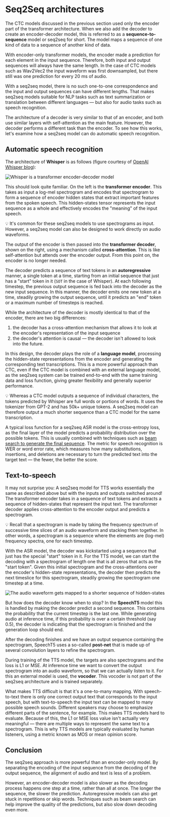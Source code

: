 # Seq2Seq architectures

The CTC models discussed in the previous section used only the encoder part of the transformer architecture. When we also add the decoder to create an encoder-decoder model, this is referred to as a **sequence-to-sequence** model or seq2seq for short. The model maps a sequence of one kind of data to a sequence of another kind of data.

With encoder-only transformer models, the encoder made a prediction for each element in the input sequence. Therefore, both input and output sequences will always have the same length. In the case of CTC models such as Wav2Vec2 the input waveform was first downsampled, but there still was one prediction for every 20 ms of audio.

With a seq2seq model, there is no such one-to-one correspondence and the input and output sequences can have different lengths. That makes seq2seq models suitable for NLP tasks such as text summarization or translation between different languages — but also for audio tasks such as speech recognition.

The architecture of a decoder is very similar to that of an encoder, and both use similar layers with self-attention as the main feature. However, the decoder performs a different task than the encoder. To see how this works, let's examine how a seq2seq model can do automatic speech recognition.

## Automatic speech recognition

The architecture of **Whisper** is as follows (figure courtesy of [OpenAI Whisper blog](https://openai.com/blog/whisper/)):

<div class="flex justify-center">
    <img src="https://huggingface.co/blog/assets/111_fine_tune_whisper/whisper_architecture.svg" alt="Whisper is a transformer encoder-decoder model">
</div>

This should look quite familiar. On the left is the **transformer encoder**. This takes as input a log-mel spectrogram and encodes that spectrogram to form a sequence of encoder hidden states that extract important features from the spoken speech. This hidden-states tensor represents the input sequence as a whole and effectively encodes the "meaning" of the input speech.

<Tip>
💡 It's common for these seq2seq models to use spectrograms as input. However, a seq2seq model can also be designed to work directly on audio waveforms.
</Tip>

The output of the encoder is then passed into the **transformer decoder**, shown on the right, using a mechanism called **cross-attention**. This is like self-attention but attends over the encoder output. From this point on, the encoder is no longer needed.

The decoder predicts a sequence of text tokens in an **autoregressive** manner, a single token at a time, starting from an initial sequence that just has a "start" token in it (`SOT` in the case of Whisper). At each following timestep, the previous output sequence is fed back into the decoder as the new input sequence. In this manner, the decoder emits one new token at a time, steadily growing the output sequence, until it predicts an "end" token or a maximum number of timesteps is reached.

While the architecture of the decoder is mostly identical to that of the encoder, there are two big differences:

1. the decoder has a cross-attention mechanism that allows it to look at the encoder's representation of the input sequence
2. the decoder's attention is causal — the decoder isn't allowed to look into the future.

In this design, the decoder plays the role of a **language model**, processing the hidden-state representations from the encoder and generating the corresponding text transcriptions. This is a more powerful approach than CTC, even if the CTC model is combined with an external language model, as the seq2seq system can be trained end-to-end with the same training data and loss function, giving greater flexibility and generally superior performance.

<Tip>
💡 Whereas a CTC model outputs a sequence of individual characters, the tokens predicted by Whisper are full words or portions of words. It uses the tokenizer from GPT-2 and has 50k+ unique tokens. A seq2seq model can therefore output a much shorter sequence than a CTC model for the same transcription.
</Tip>

A typical loss function for a seq2seq ASR model is the cross-entropy loss, as the final layer of the model predicts a probability distribution over the possible tokens. This is usually combined with techniques such as [beam search to generate the final sequence](https://huggingface.co/blog/how-to-generate). The metric for speech recognition is WER or word error rate, which measures how many substitutions, insertions, and deletions are necessary to turn the predicted text into the target text — the fewer, the better the score.

## Text-to-speech

It may not surprise you: A seq2seq model for TTS works essentially the same as described above but with the inputs and outputs switched around! The transformer encoder takes in a sequence of text tokens and extracts a sequence of hidden-states that represent the input text. The transformer decoder applies cross-attention to the encoder output and predicts a spectrogram.

<Tip>
💡 Recall that a spectrogram is made by taking the frequency spectrum of successive time slices of an audio waveform and stacking them together. In other words, a spectrogram is a sequence where the elements are (log-mel) frequency spectra, one for each timestep.
</Tip>

With the ASR model, the decoder was kickstarted using a sequence that just has the special "start" token in it. For the TTS model, we can start the decoding with a spectrogram of length one that is all zeros that acts as the "start token". Given this initial spectrogram and the cross-attentions over the encoder's hidden-state representations, the decoder then predicts the next timeslice for this spectrogram, steadily growing the spectrogram one timestep at a time.

<div class="flex justify-center">
    <img src="https://huggingface.co/datasets/huggingface-course/audio-course-images/resolve/main/speecht5_decoding.png" alt="The audio waveform gets mapped to a shorter sequence of hidden-states">
</div>

But how does the decoder know when to stop? In the **SpeechT5** model this is handled by making the decoder predict a second sequence. This contains the probability that the current timestep is the last one. While generating audio at inference time, if this probability is over a certain threshold (say 0.5), the decoder is indicating that the spectrogram is finished and the generation loop should end.

After the decoding finishes and we have an output sequence containing the spectrogram, SpeechT5 uses a so-called **post-net** that is made up of several convolution layers to refine the spectrogram.

During training of the TTS model, the targets are also spectrograms and the loss is L1 or MSE. At inference time we want to convert the output spectrogram into an audio waveform, so that we can actually listen to it. For this an external model is used, the **vocoder**. This vocoder is not part of the seq2seq architecture and is trained separately.

What makes TTS difficult is that it's a one-to-many mapping. With speech-to-text there is only one correct output text that corresponds to the input speech, but with text-to-speech the input text can be mapped to many possible speech sounds. Different speakers may choose to emphasize different parts of the sentence, for example. This makes TTS models hard to evaluate. Because of this, the L1 or MSE loss value isn't actually very meaningful — there are multiple ways to represent the same text to a spectrogram. This is why TTS models are typically evaluated by human listeners, using a metric known as MOS or mean opinion score.

## Conclusion

The seq2seq approach is more powerful than an encoder-only model. By separating the encoding of the input sequence from the decoding of the output sequence, the alignment of audio and text is less of a problem. <!-- The model learns how to perform this alignment through the attention mechanism. -->

However, an encoder-decoder model is also slower as the decoding process happens one step at a time, rather than all at once. The longer the sequence, the slower the prediction. Autoregressive models can also get stuck in repetitions or skip words. Techniques such as beam search can help improve the quality of the predictions, but also slow down decoding even more.
